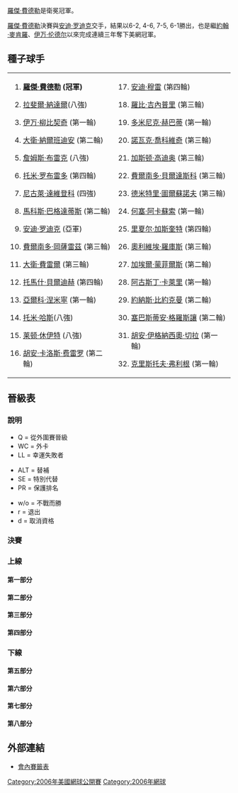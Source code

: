 {{noteTA|G1=tennis}}

{{main|2006年美國網球公開賽}}

[[羅傑·費德勒|羅傑·費德勒]]是衛冕冠軍。

[[羅傑·費德勒|羅傑·費德勒]]決賽與[[安迪·罗迪克|安迪·罗迪克]]交手，結果以6-2, 4-6, 7-5, 6-1勝出，也是繼[[約翰·麥肯羅|約翰·麥肯羅]]、[[伊万·伦德尔|伊万·伦德尔]]以來完成連續三年奪下美網冠軍。

==種子球手==
{|
|
#{{flagicon|SUI}} '''[[羅傑·費德勒|羅傑·費德勒]] (冠軍)'''
#{{flagicon|ESP}} [[拉斐爾·納達爾|拉斐爾·納達爾]](八強)
#{{flagicon|CRO}} [[伊万·柳比契奇|伊万·柳比契奇]] (第一輪)
#{{flagicon|ARG}} [[大衛·納爾班迪安|大衛·納爾班迪安]] (第二輪)
#{{flagicon|USA}} [[詹姆斯·布雷克|詹姆斯·布雷克]] (八強)
#{{flagicon|ESP}} [[托米·罗布雷多|托米·罗布雷多]] (第四輪)
#{{flagicon|RUS}} [[尼古萊·達維登科|尼古萊·達維登科]] (四強)
#{{flagicon|CYP}} [[馬科斯·巴格達蒂斯|馬科斯·巴格達蒂斯]] (第二輪)
#{{flagicon|USA}} [[安迪·罗迪克|安迪·罗迪克]] (亞軍)
#{{flagicon|CHI}} [[費爾南多·岡薩雷茲|費爾南多·岡薩雷茲]] (第三輪)
#{{flagicon|ESP}} [[大衛·費雷爾|大衛·費雷爾]] (第三輪)
#{{flagicon|CZE}} [[托馬什·貝爾迪赫|托馬什·貝爾迪赫]] (第四輪)
#{{flagicon|FIN}} [[亞爾科·涅米寧|亞爾科·涅米寧]] (第一輪)
#{{flagicon|GER}} [[托米·哈斯|托米·哈斯]](八強)
#{{flagicon|AUS}} [[莱顿·休伊特|莱顿·休伊特]] (八強)
#{{flagicon|ESP}} [[胡安·卡洛斯·费雷罗|胡安·卡洛斯·费雷罗]] (第二輪)
|
<ol start="17">
<li>{{flagicon|GBR}} [[安迪·穆雷|安迪·穆雷]] (第四輪)</li>
<li>{{flagicon|USA}} [[羅比·吉內普里|羅比·吉內普里]] (第三輪)</li>
<li>{{flagicon|SVK}} [[多米尼克·赫巴蒂|多米尼克·赫巴蒂]] (第一輪)</li>
<li>{{flagicon|SCG}} [[諾瓦克·喬科維奇|諾瓦克·喬科維奇]] (第三輪)</li>
<li>{{flagicon|ARG}} [[加斯顿·高迪奥|加斯顿·高迪奥]] (第三輪)</li>
<li>{{flagicon|ESP}} [[費爾南多·貝爾達斯科|費爾南多·貝爾達斯科]] (第三輪)</li>
<li>{{flagicon|RUS}} [[德米特里·圖爾蘇諾夫|德米特里·圖爾蘇諾夫]] (第三輪)</li>
<li>{{flagicon|ARG}} [[何塞·阿卡蘇索|何塞·阿卡蘇索]] (第一輪)</li>
<li>{{flagicon|FRA}} [[里夏尔·加斯奎特|里夏尔·加斯奎特]] (第四輪)</li>
<li>{{flagicon|BEL}} [[奧利維埃·羅庫斯|奧利維埃·羅庫斯]] (第三輪)</li>
<li>{{flagicon|FRA}} [[加埃爾·蒙菲爾斯|加埃爾·蒙菲爾斯]] (第二輪)</li>
<li>{{flagicon|ARG}} [[阿古斯丁·卡萊里|阿古斯丁·卡萊里]] (第一輪)</li>
<li>{{flagicon|SWE}} [[約納斯·比約克曼|約納斯·比約克曼]] (第二輪)</li>
<li>{{flagicon|FRA}} [[塞巴斯蒂安·格羅斯讓|塞巴斯蒂安·格羅斯讓]] (第二輪)</li>
<li>{{flagicon|ARG}} [[胡安·伊格納西奧·切拉|胡安·伊格納西奧·切拉]] (第一輪)</li>
<li>{{flagicon|BEL}} [[克里斯托夫·弗利根|克里斯托夫·弗利根]] (第一輪)</ol></li>
|}

== 晉級表 ==

=== 說明 ===
{{col-begin}}
{{col-3}}
* Q = 從外圍賽晉級
* WC = 外卡
* LL = 幸運失敗者
{{col-3}}
* ALT = 替補
* SE = 特別代替
* PR = 保護排名
{{col-3}}
* w/o = 不戰而勝
* r = 退出
* d = 取消資格
{{col-end}}

=== 決賽 ===
{{8TeamBracket-Tennis5
| RD1=八強
| RD2=四強
| RD3=決賽
| team-width=160

| RD1-seed1=1
| RD1-team1='''{{flagicon|SUI}} [[羅傑·費德勒|費德勒]]'''
| RD1-score1-1='''7<sup>9</sup>'''
| RD1-score1-2='''6'''
| RD1-score1-3=6<sup>9</sup>
| RD1-score1-4='''6'''
| RD1-score1-5=
| RD1-seed2=5
| RD1-team2={{flagicon|USA}} [[詹姆斯·布雷克|布雷克]]
| RD1-score2-1=6<sup>7</sup>
| RD1-score2-2=0
| RD1-score2-3='''7<sup>11</sup>'''
| RD1-score2-4=4
| RD1-score2-5=

| RD1-seed3=14
| RD1-team3={{flagicon|GER}} [[托米·哈斯|哈斯]]
| RD1-score3-1='''6'''
| RD1-score3-2='''7<sup>7</sup>'''
| RD1-score3-3=3
| RD1-score3-4=4
| RD1-score3-5=4
| RD1-seed4=7
| RD1-team4='''{{flagicon|RUS}} [[尼古莱·达维登科|达维登科]]'''
| RD1-score4-1=4
| RD1-score4-2=6<sup>3</sup>
| RD1-score4-3='''6'''
| RD1-score4-4='''6'''
| RD1-score4-5='''6'''

| RD1-seed5=9
| RD1-team5='''{{flagicon|USA}} [[安迪·罗迪克|罗迪克]]'''
| RD1-score5-1='''6'''
| RD1-score5-2='''7'''
| RD1-score5-3='''6'''
| RD1-score5-4=
| RD1-score5-5=
| RD1-seed6=15
| RD1-team6={{flagicon|AUS}} [[莱顿·休伊特|休伊特]]
| RD1-score6-1=3
| RD1-score6-2=5
| RD1-score6-3=4
| RD1-score6-4=
| RD1-score6-5=

| RD1-seed7= 
| RD1-team7='''{{flagicon|RUS}} [[米哈伊尔·尤日尼|尤日尼]]'''
| RD1-score7-1='''6'''
| RD1-score7-2=5
| RD1-score7-3='''7<sup>7</sup>'''
| RD1-score7-4='''6'''
| RD1-score7-5=
| RD1-seed8=2
| RD1-team8={{flagicon|ESP}} [[拉斐爾·納達爾|納達爾]]
| RD1-score8-1=3
| RD1-score8-2='''7'''
| RD1-score8-3=6<sup>5</sup>
| RD1-score8-4=1
| RD1-score8-5=

| RD2-seed1=1
| RD2-team1={{flagicon|SUI}} '''[[羅傑·費德勒|費德勒]]'''
| RD2-score1-1='''6'''
| RD2-score1-2='''7'''
| RD2-score1-3='''6'''
| RD2-score1-4=
| RD2-score1-5=
| RD2-seed2=7
| RD2-team2={{flagicon|RUS}} [[尼古莱·达维登科|达维登科]]
| RD2-score2-1=1
| RD2-score2-2=5
| RD2-score2-3=4
| RD2-score2-4=
| RD2-score2-5=

| RD2-seed3=9
| RD2-team3={{flagicon|USA}} '''[[安迪·罗迪克|罗迪克]]'''
| RD2-score3-1=6<sup>5</sup>
| RD2-score3-2='''6'''
| RD2-score3-3='''7<sup>7</sup>'''
| RD2-score3-4='''6'''
| RD2-score3-5=
| RD2-seed4= 
| RD2-team4={{flagicon|RUS}} [[米哈伊尔·尤日尼|尤日尼]]
| RD2-score4-1='''7<sup>7</sup>'''
| RD2-score4-2=0
| RD2-score4-3=6<sup>3</sup>
| RD2-score4-4=3
| RD2-score4-5=

| RD3-seed1=1
| RD3-team1={{flagicon|SUI}} '''[[羅傑·費德勒|費德勒]]'''
| RD3-score1-1='''6'''
| RD3-score1-2=4
| RD3-score1-3='''7'''
| RD3-score1-4='''6'''
| RD3-score1-5=
| RD3-seed2=9
| RD3-team2={{flagicon|USA}} [[安迪·罗迪克|罗迪克]]
| RD3-score2-1=2
| RD3-score2-2='''6'''
| RD3-score2-3=5
| RD3-score2-4=1
| RD3-score2-5=
}}

===上線===
====第一部分====
{{16TeamBracket-Compact-Tennis5
| RD1=第一輪
| RD2=第二輪
| RD3=第三輪
| RD4=第四輪
| RD1-team01='''{{flagicon|SUI}} [[羅傑·費德勒|費德勒]]'''
| RD1-seed01=1
| RD1-score01-1='''6'''
| RD1-score01-2='''6'''
| RD1-score01-3='''6'''
| RD1-score01-4=
| RD1-score01-5=
| RD1-team02={{flagicon|TPE}} [[王宇佐|王]]
| RD1-seed02=
| RD1-score02-1=4
| RD1-score02-2=1
| RD1-score02-3=0
| RD1-score02-4=
| RD1-score02-5=
| RD1-team03='''{{flagicon|GBR}} [[蒂姆·亨曼|亨曼]]'''
| RD1-seed03=
| RD1-score03-1='''7<sup>7</sup>'''
| RD1-score03-2='''6'''
| RD1-score03-3='''6'''
| RD1-score03-4=
| RD1-score03-5=
| RD1-team04={{flagicon|GBR}} [[格雷格·魯塞德斯基|魯塞德斯基]]
| RD1-seed04=
| RD1-score04-1=6<sup>4</sup>
| RD1-score04-2=2
| RD1-score04-3=3
| RD1-score04-4=
| RD1-score04-5=
| RD1-team05={{flagicon|LUX}} [[吉爾·穆勒|穆勒]]
| RD1-seed05=
| RD1-score05-1=2
| RD1-score05-2=4
| RD1-score05-3=3
| RD1-score05-4=
| RD1-score05-5=
| RD1-team06='''{{flagicon|USA}} [[文斯·斯佩迪亞|斯佩迪亞]]'''
| RD1-seed06=
| RD1-score06-1='''6'''
| RD1-score06-2='''6'''
| RD1-score06-3='''6'''
| RD1-score06-4=
| RD1-score06-5=
| RD1-team07={{flagicon|USA}} [[Scoville_Jenkins|Jenkins]]
| RD1-seed07=WC
| RD1-score07-1=5
| RD1-score07-2=4
| RD1-score07-3=4
| RD1-score07-4=
| RD1-score07-5=
| RD1-team08='''{{flagicon|SWE}} [[約納斯·比約克曼|比約克曼]]'''
| RD1-seed08=29
| RD1-score08-1='''7'''
| RD1-score08-2='''6'''
| RD1-score08-3='''6'''
| RD1-score08-4=
| RD1-score08-5=
| RD1-team09='''{{flagicon|ARG}} [[加斯顿·高迪奥|高迪奥]]'''
| RD1-seed09=21
| RD1-score09-1='''6'''
| RD1-score09-2='''6'''
| RD1-score09-3='''6'''
| RD1-score09-4=
| RD1-score09-5=
| RD1-team10={{flagicon|ITA}} [[安德烈亞斯·塞皮|塞皮]]
| RD1-seed10=
| RD1-score10-1=4
| RD1-score10-2=4
| RD1-score10-3=2
| RD1-score10-4=
| RD1-score10-5=
| RD1-team11='''{{flagicon|USA}} [[薩姆·奎里|奎里]]'''
| RD1-seed11=WC
| RD1-score11-1='''6'''
| RD1-score11-2='''6'''
| RD1-score11-3='''6'''
| RD1-score11-4=
| RD1-score11-5=
| RD1-team12={{flagicon|GER}} [[菲利普·科爾施賴伯|科爾施賴伯]]
| RD1-seed12=
| RD1-score12-1=3
| RD1-score12-2=4
| RD1-score12-3=4
| RD1-score12-4=
| RD1-score12-5=
| RD1-team13='''{{flagicon|FRA}} [[馬克·吉克爾|吉克爾]]'''
| RD1-seed13=
| RD1-score13-1='''6'''
| RD1-score13-2='''6'''
| RD1-score13-3='''6'''
| RD1-score13-4=
| RD1-score13-5=
| RD1-team14={{flagicon|BEL}} [[Christophe_Rochus|C. Rochus]]
| RD1-seed14=
| RD1-score14-1=3
| RD1-score14-2=3
| RD1-score14-3=4
| RD1-score14-4=
| RD1-score14-5=
| RD1-team15={{flagicon|SUI}} [[George_Bastl|Bastl]]
| RD1-seed15=Q
| RD1-score15-1=5
| RD1-score15-2=4
| RD1-score15-3='''6'''
| RD1-score15-4=3
| RD1-score15-5=
| RD1-team16='''{{flagicon|ESP}} [[胡安·卡洛斯·费雷罗|费雷罗]]'''
| RD1-seed16=16
| RD1-score16-1='''7'''
| RD1-score16-2='''6'''
| RD1-score16-3=3
| RD1-score16-4='''6'''
| RD1-score16-5=
| RD2-team01={{flagicon|SUI}} '''[[羅傑·費德勒|費德勒]]'''
| RD2-seed01=1
| RD2-score01-1='''6'''
| RD2-score01-2='''6'''
| RD2-score01-3='''7'''
| RD2-score01-4=
| RD2-score01-5=
| RD2-team02={{flagicon|GBR}} [[蒂姆·亨曼|亨曼]]
| RD2-seed02=
| RD2-score02-1=3
| RD2-score02-2=4
| RD2-score02-3=5
| RD2-score02-4=
| RD2-score02-5=
| RD2-team03={{flagicon|USA}} '''[[文斯·斯佩迪亞|斯佩迪亞]]'''
| RD2-seed03=
| RD2-score03-1='''6'''
| RD2-score03-2='''7<sup>7</sup>'''
| RD2-score03-3='''6'''
| RD2-score03-4=
| RD2-score03-5=
| RD2-team04={{flagicon|SWE}} [[約納斯·比約克曼|比約克曼]]
| RD2-seed04=29
| RD2-score04-1=4
| RD2-score04-2=6<sup>4</sup>
| RD2-score04-3=2
| RD2-score04-4=
| RD2-score04-5=
| RD2-team05={{flagicon|ARG}} '''[[加斯顿·高迪奥|高迪奥]]'''
| RD2-seed05=21
| RD2-score05-1=3
| RD2-score05-2='''6'''
| RD2-score05-3='''6'''
| RD2-score05-4='''6'''
| RD2-score05-5=
| RD2-team06={{flagicon|USA}} [[薩姆·奎里|奎里]]
| RD2-seed06=WC
| RD2-score06-1='''6'''
| RD2-score06-2=2
| RD2-score06-3=1
| RD2-score06-4=4
| RD2-score06-5=
| RD2-team07={{flagicon|FRA}} '''[[馬克·吉克爾|吉克爾]]'''
| RD2-seed07=
| RD2-score07-1='''7'''
| RD2-score07-2='''6'''
| RD2-score07-3='''6'''
| RD2-score07-4=
| RD2-score07-5=
| RD2-team08={{flagicon|ESP}} [[胡安·卡洛斯·费雷罗|费雷罗]]
| RD2-seed08=16
| RD2-score08-1=5
| RD2-score08-2=3
| RD2-score08-3=4
| RD2-score08-4=
| RD2-score08-5=
| RD3-team01='''{{flagicon|SUI}} [[羅傑·費德勒|費德勒]]'''
| RD3-seed01=1
| RD3-score01-1='''6'''
| RD3-score01-2='''6'''
| RD3-score01-3='''6'''
| RD3-score01-4=
| RD3-score01-5=
| RD3-team02={{flagicon|USA}} [[文斯·斯佩迪亞|斯佩迪亞]]
| RD3-seed02=
| RD3-score02-1=3
| RD3-score02-2=3
| RD3-score02-3=0
| RD3-score02-4=
| RD3-score02-5=
| RD3-team03={{flagicon|ARG}} [[加斯顿·高迪奥|高迪奥]]
| RD3-seed03=21
| RD3-score03-1=0
| RD3-score03-2='''6'''
| RD3-score03-3='''6'''
| RD3-score03-4=1
| RD3-score03-5=6<sup>3</sup>
| RD3-team04={{flagicon|FRA}} '''[[馬克·吉克爾|吉克爾]]'''
| RD3-seed04=
| RD3-score04-1='''6'''
| RD3-score04-2=4
| RD3-score04-3=4
| RD3-score04-4='''6'''
| RD3-score04-5='''7<sup>7</sup>'''
| RD4-team01='''{{flagicon|SUI}} [[羅傑·費德勒|費德勒]]'''
| RD4-seed01=1
| RD4-score01-1='''6'''
| RD4-score01-2='''7<sup>7</sup>'''
| RD4-score01-3='''6'''
| RD4-score01-4=
| RD4-score01-5=
| RD4-team02={{flagicon|FRA}} [[馬克·吉克爾|吉克爾]]
| RD4-seed02=
| RD4-score02-1=3
| RD4-score02-2=6<sup>2</sup>
| RD4-score02-3=3
| RD4-score02-4=
| RD4-score02-5=
}}

====第二部分====
{{16TeamBracket-Compact-Tennis5
| RD1=第一輪
| RD2=第二輪
| RD3=第三輪
| RD4=第四輪
| RD1-team01={{flagicon|Czech Republic}} '''[[托馬什·貝爾迪赫|貝爾迪赫]]'''
| RD1-seed01=12
| RD1-score01-1='''6'''
| RD1-score01-2='''6'''
| RD1-score01-3='''6'''
| RD1-score01-4=
| RD1-score01-5=
| RD1-team02={{flagicon|SCG}} [[Boris_Pašanski|Pašanski]]
| RD1-seed02=
| RD1-score02-1=4
| RD1-score02-2=2
| RD1-score02-3=1
| RD1-score02-4=
| RD1-score02-5=
| RD1-team03='''{{flagicon|GER}} [[Florian_Mayer|Mayer]]'''
| RD1-seed03=
| RD1-score03-1='''6'''
| RD1-score03-2='''6'''
| RD1-score03-3='''6'''
| RD1-score03-4=
| RD1-score03-5=
| RD1-team04={{flagicon|AUT}} [[Stefan_Koubek|Koubek]]
| RD1-seed04=Q
| RD1-score04-1=4
| RD1-score04-2=1
| RD1-score04-3=1
| RD1-score04-4=
| RD1-score04-5=
| RD1-team05={{flagicon|ARG}} [[胡安·馬丁·德爾波特羅|德爾波特羅]]
| RD1-seed05=Q
| RD1-score05-1=6<sup>3</sup>
| RD1-score05-2=2
| RD1-score05-3='''6'''
| RD1-score05-4=5
| RD1-score05-5=
| RD1-team06={{flagicon|COL}} '''[[Alejandro_Falla|Falla]]'''
| RD1-seed06=Q
| RD1-score06-1='''7<sup>7</sup>'''
| RD1-score06-2='''6'''
| RD1-score06-3=4
| RD1-score06-4='''7'''
| RD1-score06-5=
| RD1-team07={{flagicon|RUS}} [[伊戈爾·昆尼辛|昆尼辛]]
| RD1-seed07=
| RD1-score07-1=2
| RD1-score07-2=3
| RD1-score07-3=4
| RD1-score07-4=
| RD1-score07-5=
| RD1-team08='''{{flagicon|RUS}} [[德米特里·圖爾蘇諾夫|圖爾蘇諾夫]]'''
| RD1-seed08=23
| RD1-score08-1='''6'''
| RD1-score08-2='''6'''
| RD1-score08-3='''6'''
| RD1-score08-4=
| RD1-score08-5=
| RD1-team09={{flagicon|ARG}} [[阿古斯丁·卡萊里|卡萊里]]
| RD1-seed09=28
| RD1-score09-1=5
| RD1-score09-2=6<sup>5</sup>
| RD1-score09-3='''7<sup>7</sup>'''
| RD1-score09-4=3
| RD1-score09-5=
| RD1-team10='''{{flagicon|ESP}} [[卡洛斯·莫亞|莫亞]]'''
| RD1-seed10=
| RD1-score10-1='''7'''
| RD1-score10-2='''7<sup>7</sup>'''
| RD1-score10-3=6<sup>3</sup>
| RD1-score10-4='''6'''
| RD1-score10-5=
| RD1-team11='''{{flagicon|FRA}} [[保羅-亨利·馬蒂厄|馬蒂厄]]'''
| RD1-seed11=
| RD1-score11-1='''6'''
| RD1-score11-2='''6'''
| RD1-score11-3=3
| RD1-score11-4='''6'''
| RD1-score11-5=
| RD1-team12={{flagicon|GBR}} [[Joshua_Goodall|Goodall]]
| RD1-seed12=Q
| RD1-score12-1=3
| RD1-score12-2=2
| RD1-score12-3='''6'''
| RD1-score12-4=3
| RD1-score12-5=
| RD1-team13='''{{flagicon|RUS}} [[Teimuraz_Gabashvili|Gabashvili]]'''
| RD1-seed13=
| RD1-score13-1='''6'''
| RD1-score13-2='''6'''
| RD1-score13-3=3
| RD1-score13-4=3
| RD1-score13-5='''6'''
| RD1-team14={{flagicon|BRA}} [[Marcos_Daniel|Daniel]]
| RD1-seed14=
| RD1-score14-1=3
| RD1-score14-2=2
| RD1-score14-3='''6'''
| RD1-score14-4='''6'''
| RD1-score14-5=3
| RD1-team15={{flagicon|ARG}} [[胡安·摩納哥|摩納哥]]
| RD1-seed15=
| RD1-score15-1=3
| RD1-score15-2=5
| RD1-score15-3=6<sup>7</sup>
| RD1-score15-4=
| RD1-score15-5=
| RD1-team16='''{{flagicon|USA}} [[詹姆斯·布雷克|布雷克]]'''
| RD1-seed16=5
| RD1-score16-1='''6'''
| RD1-score16-2='''7'''
| RD1-score16-3='''7<sup>9</sup>'''
| RD1-score16-4=
| RD1-score16-5=
| RD2-team01={{flagicon|Czech Republic}} '''[[托馬什·貝爾迪赫|貝爾迪赫]]'''
| RD2-seed01=12
| RD2-score01-1='''6'''
| RD2-score01-2=3
| RD2-score01-3='''6'''
| RD2-score01-4='''6'''
| RD2-score01-5=
| RD2-team02={{flagicon|GER}} [[Florian_Mayer|Mayer]]
| RD2-seed02=
| RD2-score02-1=1
| RD2-score02-2='''6'''
| RD2-score02-3=3
| RD2-score02-4=3
| RD2-score02-5=
| RD2-team03={{flagicon|COL}} [[Alejandro_Falla|Falla]]
| RD2-seed03=Q
| RD2-score03-1=3
| RD2-score03-2=6<sup>4</sup>
| RD2-score03-3=5
| RD2-score03-4=
| RD2-score03-5=
| RD2-team04={{flagicon|RUS}} '''[[德米特里·圖爾蘇諾夫|圖爾蘇諾夫]]'''
| RD2-seed04=23
| RD2-score04-1='''6'''
| RD2-score04-2='''7<sup>7</sup>'''
| RD2-score04-3='''7'''
| RD2-score04-4=
| RD2-score04-5=
| RD2-team05={{flagicon|ESP}} '''[[卡洛斯·莫亞|莫亞]]'''
| RD2-seed05=
| RD2-score05-1='''7<sup>7</sup>'''
| RD2-score05-2='''7<sup>9</sup>'''
| RD2-score05-3='''6'''
| RD2-score05-4=
| RD2-score05-5=
| RD2-team06={{flagicon|FRA}} [[保羅-亨利·馬蒂厄|馬蒂厄]]
| RD2-seed06=
| RD2-score06-1=6<sup>5</sup>
| RD2-score06-2=6<sup>7</sup>
| RD2-score06-3=4
| RD2-score06-4=
| RD2-score06-5=
| RD2-team07={{flagicon|RUS}} [[Teimuraz_Gabashvili|Gabashvili]]
| RD2-seed07=
| RD2-score07-1=3
| RD2-score07-2=4
| RD2-score07-3=6<sup>5</sup>
| RD2-score07-4=
| RD2-score07-5=
| RD2-team08='''{{flagicon|USA}} [[詹姆斯·布雷克|布雷克]]'''
| RD2-seed08=5
| RD2-score08-1='''6'''
| RD2-score08-2='''6'''
| RD2-score08-3='''7<sup>7</sup>'''
| RD2-score08-4=
| RD2-score08-5=
| RD3-team01={{flagicon|Czech Republic}} '''[[托馬什·貝爾迪赫|貝爾迪赫]]'''
| RD3-seed01=12
| RD3-score01-1=6<sup>2</sup>
| RD3-score01-2='''6'''
| RD3-score01-3=3
| RD3-score01-4='''6'''
| RD3-score01-5='''6'''
| RD3-team02={{flagicon|RUS}} [[德米特里·圖爾蘇諾夫|圖爾蘇諾夫]]
| RD3-seed02=23
| RD3-score02-1='''7'''<sup>7</sup>
| RD3-score02-2=3
| RD3-score02-3='''6'''
| RD3-score02-4=3
| RD3-score02-5=4
| RD3-team03={{flagicon|ESP}} [[卡洛斯·莫亞|莫亞]]
| RD3-seed03=
| RD3-score03-1=4
| RD3-score03-2=6<sup>6</sup>
| RD3-score03-3='''6'''
| RD3-score03-4=3
| RD3-score03-5=
| RD3-team04='''{{flagicon|USA}} [[詹姆斯·布雷克|布雷克]]'''
| RD3-seed04=5
| RD3-score04-1='''6'''
| RD3-score04-2='''7<sup>8</sup>'''
| RD3-score04-3=2
| RD3-score04-4='''6'''
| RD3-score04-5=
| RD4-team01={{flagicon|Czech Republic}} [[托馬什·貝爾迪赫|貝爾迪赫]]
| RD4-seed01=12
| RD4-score01-1=4
| RD4-score01-2=3
| RD4-score01-3=1
| RD4-score01-4=
| RD4-score01-5=
| RD4-team02={{flagicon|USA}} '''[[詹姆斯·布雷克|布雷克]]'''
| RD4-seed02=5
| RD4-score02-1='''6'''
| RD4-score02-2='''6'''
| RD4-score02-3='''6'''
| RD4-score02-4=
| RD4-score02-5=
}}

====第三部分====
{{16TeamBracket-Compact-Tennis5
| RD1=第一輪
| RD2=第二輪
| RD3=第三輪
| RD4=第四輪
| RD1-team01='''{{flagicon|ARG}} [[大衛·納爾班迪安|納爾班迪安]]'''
| RD1-seed01=4
| RD1-score01-1=4
| RD1-score01-2=6<sup>2</sup>
| RD1-score01-3='''6'''
| RD1-score01-4='''7'''
| RD1-score01-5='''6'''
| RD1-team02={{flagicon|GER}} [[Michael_Berrer|Berrer]]
| RD1-seed02=
| RD1-score02-1='''6'''
| RD1-score02-2='''7<sup>7</sup>'''
| RD1-score02-3=3
| RD1-score02-4=5
| RD1-score02-5=2
| RD1-team03={{flagicon|CZE}} [[Robin_Vik|Vik]]
| RD1-seed03=
| RD1-score03-1=1
| RD1-score03-2=1
| RD1-score03-3='''6'''
| RD1-score03-4=3
| RD1-score03-5=
| RD1-team04='''{{flagicon|RUS}} [[馬拉特·薩芬|薩芬]]'''
| RD1-seed04=
| RD1-score04-1='''6'''
| RD1-score04-2='''6'''
| RD1-score04-3=3
| RD1-score04-4='''6'''
| RD1-score04-5=
| RD1-team05={{flagicon|ARG}} [[吉列尔莫·科里亚|科里亚]]
| RD1-seed05=
| RD1-score05-1=2
| RD1-score05-2=r.
| RD1-score05-3=
| RD1-score05-4=
| RD1-score05-5=
| RD1-team06={{flagicon|USA}} '''[[Ryan_Sweeting|Sweeting]]'''
| RD1-seed06=WC
| RD1-score06-1='''3'''
| RD1-score06-2=
| RD1-score06-3=
| RD1-score06-4=
| RD1-score06-5=
| RD1-team07={{flagicon|FRA}} [[Olivier_Patience|Patience]]
| RD1-seed07=
| RD1-score07-1=0
| RD1-score07-2=2
| RD1-score07-3=2
| RD1-score07-4=
| RD1-score07-5=
| RD1-team08={{flagicon|BEL}} '''[[奧利維埃·羅庫斯|O 羅庫斯]]'''
| RD1-seed08=26
| RD1-score08-1='''6'''
| RD1-score08-2='''6'''
| RD1-score08-3='''6'''
| RD1-score08-4=
| RD1-score08-5=
| RD1-team09='''{{flagicon|USA}} [[羅比·吉內普里|吉內普里]]'''
| RD1-seed09=18
| RD1-score09-1=3
| RD1-score09-2='''6'''
| RD1-score09-3='''6'''
| RD1-score09-4='''6'''
| RD1-score09-5=
| RD1-team10={{flagicon|FRA}} [[儒利安·貝內托|貝內托]]
| RD1-seed10=
| RD1-score10-1='''6'''
| RD1-score10-2=4
| RD1-score10-3=4
| RD1-score10-4=4
| RD1-score10-5=
| RD1-team11='''{{flagicon|USA}} [[Paul_Goldstein|Goldstein]]'''
| RD1-seed11=
| RD1-score11-1='''6'''
| RD1-score11-2='''6'''
| RD1-score11-3=2
| RD1-score11-4=3
| RD1-score11-5='''6'''
| RD1-team12={{flagicon|USA}} [[Jesse_Witten|Witten]]
| RD1-seed12=Q
| RD1-score12-1=3
| RD1-score12-2=4
| RD1-score12-3='''6'''
| RD1-score12-4='''6'''
| RD1-score12-5=1
| RD1-team13={{flagicon|USA}} [[Wayne_Odesnik|Odesnik]]
| RD1-seed13=WC
| RD1-score13-1=4
| RD1-score13-2=4
| RD1-score13-3=5
| RD1-score13-4=
| RD1-score13-5=
| RD1-team14='''{{flagicon|NED}} [[Raemon_Sluiter|Sluiter]]'''
| RD1-seed14=
| RD1-score14-1='''6'''
| RD1-score14-2='''6'''
| RD1-score14-3='''7'''
| RD1-score14-4=
| RD1-score14-5=
| RD1-team15={{flagicon|USA}} [[亞歷斯·古斯尼蘇夫|庫茲涅佐夫]]
| RD1-seed15=WC
| RD1-score15-1=2
| RD1-score15-2=4
| RD1-score15-3=0
| RD1-score15-4=
| RD1-score15-5=
| RD1-team16='''{{flagicon|GER}} [[托米·哈斯|哈斯]]'''
| RD1-seed16=14
| RD1-score16-1='''6'''
| RD1-score16-2='''6'''
| RD1-score16-3='''6'''
| RD1-score16-4=
| RD1-score16-5=
| RD2-team01={{flagicon|ARG}} [[大衛·納爾班迪安|納爾班迪安]]
| RD2-seed01=4
| RD2-score01-1=3
| RD2-score01-2=5
| RD2-score01-3='''6'''
| RD2-score01-4='''6'''
| RD2-score01-5=6<sup>6</sup>
| RD2-team02='''{{flagicon|RUS}} [[馬拉特·薩芬|薩芬]]'''
| RD2-seed02=
| RD2-score02-1='''6'''
| RD2-score02-2='''7'''
| RD2-score02-3=2
| RD2-score02-4=3
| RD2-score02-5='''7<sup>8</sup>'''
| RD2-team03={{flagicon|USA}} [[Ryan_Sweeting|Sweeting]]
| RD2-seed03=WC
| RD2-score03-1=2
| RD2-score03-2='''6'''
| RD2-score03-3='''6'''
| RD2-score03-4=4
| RD2-score03-5=0
| RD2-team04={{flagicon|BEL}} '''[[奧利維埃·羅庫斯|O 羅庫斯]]'''
| RD2-seed04=26
| RD2-score04-1='''6'''
| RD2-score04-2=3
| RD2-score04-3=4
| RD2-score04-4='''6'''
| RD2-score04-5='''6'''
| RD2-team05={{flagicon|USA}} '''[[羅比·吉內普里|吉內普里]]'''
| RD2-seed05=18
| RD2-score05-1='''6'''
| RD2-score05-2='''6'''
| RD2-score05-3='''6'''
| RD2-score05-4=
| RD2-score05-5=
| RD2-team06={{flagicon|USA}} [[Paul_Goldstein|Goldstein]]
| RD2-seed06=
| RD2-score06-1=2
| RD2-score06-2=2
| RD2-score06-3=4
| RD2-score06-4=
| RD2-score06-5=
| RD2-team07={{flagicon|NED}} [[Raemon_Sluiter|Sluiter]]
| RD2-seed07=
| RD2-score07-1=4
| RD2-score07-2=2
| RD2-score07-3=3
| RD2-score07-4=
| RD2-score07-5=
| RD2-team08={{flagicon|GER}} '''[[托米·哈斯|哈斯]]'''
| RD2-seed08=14
| RD2-score08-1='''6'''
| RD2-score08-2='''6'''
| RD2-score08-3='''6'''
| RD2-score08-4=
| RD2-score08-5=
| RD3-team01={{flagicon|RUS}} '''[[馬拉特·薩芬|薩芬]]'''
| RD3-seed01=
| RD3-score01-1='''6'''
| RD3-score01-2='''6'''
| RD3-score01-3='''6'''
| RD3-score01-4=
| RD3-score01-5=
| RD3-team02={{flagicon|BEL}} [[奧利維埃·羅庫斯|O 羅庫斯]]
| RD3-seed02=26
| RD3-score02-1=3
| RD3-score02-2=2
| RD3-score02-3=3
| RD3-score02-4=
| RD3-score02-5=
| RD3-team03={{flagicon|USA}} [[羅比·吉內普里|吉內普里]]
| RD3-seed03=18
| RD3-score03-1=6<sup>1</sup>
| RD3-score03-2=4
| RD3-score03-3='''6'''
| RD3-score03-4='''6'''
| RD3-score03-5=6<sup>1</sup>
| RD3-team04='''{{flagicon|GER}} [[托米·哈斯|哈斯]]'''
| RD3-seed04=14
| RD3-score04-1='''7<sup>7</sup>'''
| RD3-score04-2='''6'''
| RD3-score04-3=3
| RD3-score04-4=3
| RD3-score04-5='''7<sup>7</sup>'''
| RD4-team01={{flagicon|RUS}} [[馬拉特·薩芬|薩芬]]
| RD4-seed01=
| RD4-score01-1='''6'''
| RD4-score01-2=3
| RD4-score01-3='''6'''
| RD4-score01-4=2
| RD4-score01-5=6<sup>5</sup>
| RD4-team02= '''{{flagicon|GER}} [[托米·哈斯|哈斯]]'''
| RD4-seed02=14
| RD4-score02-1=4
| RD4-score02-2='''6'''
| RD4-score02-3=2
| RD4-score02-4='''6'''
| RD4-score02-5='''7<sup>7</sup>'''
}}

====第四部分====
{{16TeamBracket-Compact-Tennis5
| RD1=第一輪
| RD2=第二輪
| RD3=第三輪
| RD4=第四輪
| RD1-team01='''{{flagicon|CHI}} [[費爾南多·岡薩雷茲|岡薩雷茲]]'''
| RD1-seed01=10
| RD1-score01-1='''6'''
| RD1-score01-2='''6'''
| RD1-score01-3='''6'''
| RD1-score01-4=
| RD1-score01-5=
| RD1-team02={{flagicon|Czech Republic}} [[Jiří_Vánek_(tennis)|Vánek]]
| RD1-seed02=Q
| RD1-score02-1=2
| RD1-score02-2=3
| RD1-score02-3=2
| RD1-score02-4=
| RD1-score02-5=
| RD1-team03='''{{flagicon|Czech Republic}} [[Jan_Hajek_(tennis_player)|Hajek]]'''
| RD1-seed03=
| RD1-score03-1='''6'''
| RD1-score03-2='''6'''
| RD1-score03-3='''6'''
| RD1-score03-4=
| RD1-score03-5=
| RD1-team04={{flagicon|Czech Republic}} [[Lukáš_Dlouhý|Dlouhý]]
| RD1-seed04=
| RD1-score04-1=3
| RD1-score04-2=4
| RD1-score04-3=4
| RD1-score04-4=
| RD1-score04-5=
| RD1-team05='''{{flagicon|ITA}} [[Alessio_Di_Mauro|Di Mauro]]'''
| RD1-seed05=
| RD1-score05-1=5
| RD1-score05-2='''6'''
| RD1-score05-3='''7'''
| RD1-score05-4='''7'''
| RD1-score05-5=
| RD1-team06={{flagicon|AUT}} [[于爾根·梅爾策|梅爾策]]
| RD1-seed06=
| RD1-score06-1='''7'''
| RD1-score06-2=1
| RD1-score06-3=5
| RD1-score06-4=5
| RD1-score06-5=
| RD1-team07={{flagicon|USA}} [[Robert_Kendrick|Kendrick]]
| RD1-seed07=Q
| RD1-score07-1=2
| RD1-score07-2='''6'''
| RD1-score07-3=3
| RD1-score07-4=3
| RD1-score07-5=
| RD1-team08='''{{flagicon|GBR}} [[安迪·穆雷|穆雷]]'''
| RD1-seed08=17
| RD1-score08-1='''6'''
| RD1-score08-2=1
| RD1-score08-3='''6'''
| RD1-score08-4='''6'''
| RD1-score08-5=
| RD1-team09={{flagicon|BEL}} [[克里斯托夫·弗利根|弗利根]]
| RD1-seed09=32
| RD1-score09-1='''6'''
| RD1-score09-2=1
| RD1-score09-3=4
| RD1-score09-4='''6'''
| RD1-score09-5=3
| RD1-team10='''{{flagicon|POL}} [[盧卡斯·古博特|古博特]]'''
| RD1-seed10=Q
| RD1-score10-1=2
| RD1-score10-2='''6'''
| RD1-score10-3='''6'''
| RD1-score10-4=1
| RD1-score10-5='''6'''
| RD1-team11={{flagicon|ITA}} [[波蒂托·斯塔拉切|斯塔拉切]]
| RD1-seed11=
| RD1-score11-1=2
| RD1-score11-2=0
| RD1-score11-3='''6'''
| RD1-score11-4=2
| RD1-score11-5=
| RD1-team12='''{{flagicon|ISR}} [[Noam_Okun|Okun]]'''
| RD1-seed12=Q
| RD1-score12-1='''6'''
| RD1-score12-2='''6'''
| RD1-score12-3=4
| RD1-score12-4='''6'''
| RD1-score12-5=
| RD1-team13='''{{flagicon|FRA}} [[尼古拉·馬俞|馬俞]]'''
| RD1-seed13=
| RD1-score13-1='''6'''
| RD1-score13-2=6<sup>5</sup>
| RD1-score13-3='''6'''
| RD1-score13-4='''6'''
| RD1-score13-5=
| RD1-team14={{flagicon|GER}} [[萊納·舒特勒|舒特勒]]
| RD1-seed14=
| RD1-score14-1=4
| RD1-score14-2='''7<sup>7</sup>'''
| RD1-score14-3=3
| RD1-score14-4=3
| RD1-score14-5=
| RD1-team15={{flagicon|PAR}} [[Ramon_Delgado|Delgado]]
| RD1-seed15=
| RD1-score15-1='''6'''
| RD1-score15-2=4
| RD1-score15-3=5
| RD1-score15-4=0
| RD1-score15-5=
| RD1-team16='''{{flagicon|RUS}} [[尼古莱·达维登科|达维登科]]'''
| RD1-seed16=7
| RD1-score16-1=4
| RD1-score16-2='''6'''
| RD1-score16-3='''7'''
| RD1-score16-4='''6'''
| RD1-score16-5=
| RD2-team01={{flagicon|CHI}} '''[[費爾南多·岡薩雷茲|岡薩雷茲]]'''
| RD2-seed01=10
| RD2-score01-1='''6'''
| RD2-score01-2='''6'''
| RD2-score01-3='''6'''
| RD2-score01-4=
| RD2-score01-5=
| RD2-team02={{flagicon|Czech Republic}} [[Jan_Hajek_(tennis_player)|Hajek]]
| RD2-seed02=
| RD2-score02-1=4
| RD2-score02-2=4
| RD2-score02-3=2
| RD2-score02-4=
| RD2-score02-5=
| RD2-team03={{flagicon|ITA}} [[Alessio_Di_Mauro|Di Mauro]]
| RD2-seed03=
| RD2-score03-1=0
| RD2-score03-2=1
| RD2-score03-3=1
| RD2-score03-4=
| RD2-score03-5=
| RD2-team04={{flagicon|GBR}} '''[[安迪·穆雷|穆雷]]'''
| RD2-seed04=17
| RD2-score04-1='''6'''
| RD2-score04-2='''6'''
| RD2-score04-3='''6'''
| RD2-score04-4=
| RD2-score04-5=
| RD2-team05={{flagicon|POL}} '''[[盧卡斯·古博特|古博特]]'''
| RD2-seed05=Q
| RD2-score05-1='''7<sup>9</sup>'''
| RD2-score05-2='''6'''
| RD2-score05-3=2
| RD2-score05-4=2
| RD2-score05-5='''6'''
| RD2-team06={{flagicon|ISR}} [[Noam_Okun|Okun]]
| RD2-seed06=Q
| RD2-score06-1=6<sup>7</sup>
| RD2-score06-2=4
| RD2-score06-3='''6'''
| RD2-score06-4='''6'''
| RD2-score06-5=4
| RD2-team07={{flagicon|FRA}} [[尼古拉·馬俞|馬俞]]
| RD2-seed07=
| RD2-score07-1=0
| RD2-score07-2=r.
| RD2-score07-3=
| RD2-score07-4=
| RD2-score07-5=
| RD2-team08={{flagicon|RUS}} '''[[尼古莱·达维登科|达维登科]]'''
| RD2-seed08=7
| RD2-score08-1='''6'''
| RD2-score08-2=
| RD2-score08-3=
| RD2-score08-4=
| RD2-score08-5=
| RD3-team01={{flagicon|CHI}} [[費爾南多·岡薩雷茲|岡薩雷茲]]
| RD3-seed01=10
| RD3-score01-1=3
| RD3-score01-2='''6'''
| RD3-score01-3='''6'''
| RD3-score01-4=3
| RD3-score01-5=2
| RD3-team02={{flagicon|GBR}} '''[[安迪·穆雷|穆雷]]'''
| RD3-seed02=17
| RD3-score02-1='''6'''
| RD3-score02-2=3
| RD3-score02-3=2
| RD3-score02-4='''6'''
| RD3-score02-5='''6'''
| RD3-team03={{flagicon|POL}} [[盧卡斯·古博特|古博特]]
| RD3-seed03=Q
| RD3-score03-1=4
| RD3-score03-2=1
| RD3-score03-3=1
| RD3-score03-4=
| RD3-score03-5=
| RD3-team04={{flagicon|RUS}} '''[[尼古莱·达维登科|达维登科]]'''
| RD3-seed04=7
| RD3-score04-1='''6'''
| RD3-score04-2='''6'''
| RD3-score04-3='''6'''
| RD3-score04-4=
| RD3-score04-5=
| RD4-team01={{flagicon|GBR}} [[安迪·穆雷|穆雷]]
| RD4-seed01=17
| RD4-score01-1=1
| RD4-score01-2='''7'''
| RD4-score01-3=3
| RD4-score01-4=0
| RD4-score01-5=
| RD4-team02={{flagicon|RUS}} '''[[尼古莱·达维登科|达维登科]]'''
| RD4-seed02=7
| RD4-score02-1='''6'''
| RD4-score02-2=5
| RD4-score02-3='''6'''
| RD4-score02-4='''6'''
| RD4-score02-5=
}}

===下線===
====第五部分====
{{16TeamBracket-Compact-Tennis5
| RD1=第一輪
| RD2=第二輪
| RD3=第三輪
| RD4=第四輪
| RD1-team01={{flagicon|Cyprus}} '''[[馬科斯·巴格達蒂斯|巴格達蒂斯]]'''
| RD1-seed01=8
| RD1-score01-1='''7<sup>7</sup>'''
| RD1-score01-2='''7<sup>9</sup>'''
| RD1-score01-3='''6'''
| RD1-score01-4=
| RD1-score01-5=
| RD1-team02={{flagicon|GER}} [[Alexander_Waske|Waske]]
| RD1-seed02=
| RD1-score02-1=6<sup>1</sup>
| RD1-score02-2=6<sup>7</sup>
| RD1-score02-3=3
| RD1-score02-4=
| RD1-score02-5=
| RD1-team03={{flagicon|ROM}} [[Andrei_Pavel|Pavel]]
| RD1-seed03=
| RD1-score03-1='''7<sup>7</sup>'''
| RD1-score03-2=6<sup>8</sup>
| RD1-score03-3=6<sup>6</sup>
| RD1-score03-4=2
| RD1-score03-5=
| RD1-team04={{flagicon|USA}} '''[[安德烈·阿加西|阿加西]]'''
| RD1-seed04=
| RD1-score04-1=6<sup>4</sup>
| RD1-score04-2='''7<sup>10</sup>'''
| RD1-score04-3='''7<sup>8</sup>'''
| RD1-score04-4='''6'''
| RD1-score04-5=
| RD1-team05={{flagicon|GER}} '''[[班傑明·貝克爾|-{zh-hans:贝克尔;zh-hk:碧加;zh-tw:貝克;}-]]'''
| RD1-seed05=Q
| RD1-score05-1=4
| RD1-score05-2='''7<sup>7</sup>'''
| RD1-score05-3='''6'''
| RD1-score05-4='''7<sup>7</sup>'''
| RD1-score05-5=
| RD1-team06={{flagicon|ITA}} [[菲利波·沃蘭德里|沃蘭德里]]
| RD1-seed06=
| RD1-score06-1='''6'''
| RD1-score06-2=6<sup>3</sup>
| RD1-score06-3=4
| RD1-score06-4=6<sup>3</sup>
| RD1-score06-5=
| RD1-team07={{flagicon|SWE}} [[托馬斯·約翰松|約翰松]]
| RD1-seed07=
| RD1-score07-1=3
| RD1-score07-2=4
| RD1-score07-3='''7'''
| RD1-score07-4='''7<sup>7</sup>'''
| RD1-score07-5=2
| RD1-team08='''{{flagicon|FRA}} [[塞巴斯蒂安·格羅斯讓|格羅斯讓]]'''
| RD1-seed08=30
| RD1-score08-1='''6'''
| RD1-score08-2='''6'''
| RD1-score08-3=5
| RD1-score08-4=6<sup>1</sup>
| RD1-score08-5='''6'''
| RD1-team09='''{{flagicon|ESP}} [[費爾南多·貝爾達斯科|貝爾達斯科]]'''
| RD1-seed09=22
| RD1-score09-1='''6'''
| RD1-score09-2='''6'''
| RD1-score09-3=3
| RD1-score09-4='''6'''
| RD1-score09-5=
| RD1-team10={{flagicon|FRA}} [[法布里斯·桑托羅|桑托羅]]
| RD1-seed10=
| RD1-score10-1=4
| RD1-score10-2=1
| RD1-score10-3='''6'''
| RD1-score10-4=1
| RD1-score10-5=
| RD1-team11={{flagicon|ARG}} [[Mariano_Zabaleta|Zabaleta]]
| RD1-seed11=
| RD1-score11-1=2
| RD1-score11-2=5
| RD1-score11-3='''7<sup>7</sup>'''
| RD1-score11-4=3
| RD1-score11-5=
| RD1-team12={{flagicon|BRA}} '''[[Thiago_Alves_(tennis)|Alves]]'''
| RD1-seed12=Q
| RD1-score12-1='''6'''
| RD1-score12-2='''7'''
| RD1-score12-3=6<sup>5</sup>
| RD1-score12-4='''6'''
| RD1-score12-5=
| RD1-team13={{flagicon|DEN}} '''[[基斯迪安·比斯|比斯]]'''
| RD1-seed13=Q
| RD1-score13-1=3
| RD1-score13-2=3
| RD1-score13-3='''7<sup>7</sup>'''
| RD1-score13-4='''6'''
| RD1-score13-5='''6'''
| RD1-team14={{flagicon|ESP}} [[Alberto_Martin|Martin]]
| RD1-seed14=
| RD1-score14-1='''6'''
| RD1-score14-2='''6'''
| RD1-score14-3=6<sup>5</sup>
| RD1-score14-4=1
| RD1-score14-5=2
| RD1-team15={{flagicon|FRA}} [[弗洛朗·塞拉|塞拉]]
| RD1-seed15=
| RD1-score15-1=2
| RD1-score15-2=1
| RD1-score15-3=3
| RD1-score15-4=
| RD1-score15-5=
| RD1-team16={{flagicon|USA}} '''[[安迪·罗迪克|罗迪克]]'''
| RD1-seed16=9
| RD1-score16-1='''6'''
| RD1-score16-2='''6'''
| RD1-score16-3='''6'''
| RD1-score16-4=
| RD1-score16-5=
| RD2-team01={{flagicon|Cyprus}} [[馬科斯·巴格達蒂斯|巴格達蒂斯]]
| RD2-seed01=8
| RD2-score01-1=4
| RD2-score01-2=4
| RD2-score01-3='''6'''
| RD2-score01-4='''7'''
| RD2-score01-5=5
| RD2-team02={{flagicon|USA}} '''[[安德烈·阿加西|阿加西]]'''
| RD2-seed02=
| RD2-score02-1='''6'''
| RD2-score02-2='''6'''
| RD2-score02-3=3
| RD2-score02-4=5
| RD2-score02-5='''7'''
| RD2-team03={{flagicon|GER}} '''[[班傑明·貝克爾|-{zh-hans:贝克尔;zh-hk:碧加;zh-tw:貝克;}-]]'''
| RD2-seed03=Q
| RD2-score03-1='''7<sup>7</sup>'''
| RD2-score03-2='''6'''
| RD2-score03-3='''6'''
| RD2-score03-4=
| RD2-score03-5=
| RD2-team04={{flagicon|FRA}} [[塞巴斯蒂安·格羅斯讓|格羅斯讓]]
| RD2-seed04=30
| RD2-score04-1=6<sup>3</sup>
| RD2-score04-2=1
| RD2-score04-3=2
| RD2-score04-4=
| RD2-score04-5=
| RD2-team05={{flagicon|ESP}} '''[[費爾南多·貝爾達斯科|貝爾達斯科]]'''
| RD2-seed05=22
| RD2-score05-1='''7<sup>7</sup>'''
| RD2-score05-2='''6'''
| RD2-score05-3='''6'''
| RD2-score05-4=
| RD2-score05-5=
| RD2-team06={{flagicon|BRA}} [[Thiago_Alves_(tennis)|Alves]]
| RD2-seed06=Q
| RD2-score06-1=6<sup>3</sup>
| RD2-score06-2=4
| RD2-score06-3=1
| RD2-score06-4=
| RD2-score06-5=
| RD2-team07={{flagicon|DEN}} [[基斯迪安·比斯|比斯]]
| RD2-seed07=Q
| RD2-score07-1=3
| RD2-score07-2=6<sup>3</sup>
| RD2-score07-3=3
| RD2-score07-4=
| RD2-score07-5=
| RD2-team08='''{{flagicon|USA}} [[安迪·罗迪克|罗迪克]]'''
| RD2-seed08=9
| RD2-score08-1='''6'''
| RD2-score08-2='''7<sup>7</sup>'''
| RD2-score08-3='''6'''
| RD2-score08-4=
| RD2-score08-5=
| RD3-team01={{flagicon|USA}} [[安德烈·阿加西|阿加西]]
| RD3-seed01=
| RD3-score01-1=5
| RD3-score01-2='''7<sup>7</sup>'''
| RD3-score01-3=4
| RD3-score01-4=5
| RD3-score01-5=
| RD3-team02={{flagicon|GER}} '''[[班傑明·貝克爾|-{zh-hans:贝克尔;zh-hk:碧加;zh-tw:貝克;}-]]'''
| RD3-seed02=Q
| RD3-score02-1='''7'''
| RD3-score02-2=6<sup>4</sup>
| RD3-score02-3='''6'''
| RD3-score02-4='''7'''
| RD3-score02-5=
| RD3-team03={{flagicon|ESP}} [[費爾南多·貝爾達斯科|貝爾達斯科]]
| RD3-seed03=22
| RD3-score03-1='''7'''<sup>7</sup>
| RD3-score03-2=3
| RD3-score03-3=4
| RD3-score03-4='''7'''<sup>7</sup>
| RD3-score03-5=2
| RD3-team04='''{{flagicon|USA}} [[安迪·罗迪克|罗迪克]]'''
| RD3-seed04=9
| RD3-score04-1=6<sup>5</sup>
| RD3-score04-2='''6'''
| RD3-score04-3='''6'''
| RD3-score04-4=6<sup>4</sup>
| RD3-score04-5='''6'''
| RD4-team01={{flagicon|GER}} [[班傑明·貝克爾|-{zh-hans:贝克尔;zh-hk:碧加;zh-tw:貝克;}-]]
| RD4-seed01=Q
| RD4-score01-1=3
| RD4-score01-2=4
| RD4-score01-3=3
| RD4-score01-4=
| RD4-score01-5=
| RD4-team02='''{{flagicon|USA}} [[安迪·罗迪克|罗迪克]]'''
| RD4-seed02=9
| RD4-score02-1='''6'''
| RD4-score02-2='''6'''
| RD4-score02-3='''6'''
| RD4-score02-4=
| RD4-score02-5=
}}

====第六部分====
{{16TeamBracket-Compact-Tennis5
| RD1=第一輪
| RD2=第二輪
| RD3=第三輪
| RD4=第四輪
| RD1-team01='''{{flagicon|AUS}} [[莱顿·休伊特|休伊特]]'''
| RD1-seed01=15
| RD1-score01-1='''7'''
| RD1-score01-2='''6'''
| RD1-score01-3='''6'''
| RD1-score01-4=
| RD1-score01-5=
| RD1-team02={{flagicon|ESP}} [[阿爾伯特·蒙塔涅斯|蒙塔涅斯]]
| RD1-seed02=
| RD1-score02-1=5
| RD1-score02-2=4
| RD1-score02-3=3
| RD1-score02-4=
| RD1-score02-5=
| RD1-team03={{flagicon|USA}} [[Kevin_Kim|Kim]]
| RD1-seed03=
| RD1-score03-1=1
| RD1-score03-2=4
| RD1-score03-3='''6'''
| RD1-score03-4=5
| RD1-score03-5=
| RD1-team04='''{{flagicon|Czech Republic}} [[Jan_Hernych|Hernych]]'''
| RD1-seed04=
| RD1-score04-1='''6'''
| RD1-score04-2='''6'''
| RD1-score04-3=3
| RD1-score04-4='''7'''
| RD1-score04-5=
| RD1-team05={{flagicon|USA}} '''[[馬爾迪·菲什|菲什]]'''
| RD1-seed05=
| RD1-score05-1='''6'''
| RD1-score05-2='''6'''
| RD1-score05-3=1
| RD1-score05-4='''6'''
| RD1-score05-5=
| RD1-team06={{flagicon|GER}} [[Simon_Greul|Greul]]
| RD1-seed06=
| RD1-score06-1=4
| RD1-score06-2=4
| RD1-score06-3='''6'''
| RD1-score06-4=3
| RD1-score06-5=
| RD1-team07={{flagicon|USA}} [[Donald_Young_(tennis_player)|Young]]
| RD1-seed07=WC
| RD1-score07-1='''6'''
| RD1-score07-2=3
| RD1-score07-3=0
| RD1-score07-4=1
| RD1-score07-5=
| RD1-team08={{flagicon|SCG}} '''[[諾瓦克·喬科維奇|喬科維奇]]'''
| RD1-seed08=20
| RD1-score08-1=4
| RD1-score08-2='''6'''
| RD1-score08-3='''6'''
| RD1-score08-4='''6'''
| RD1-score08-5=
| RD1-team09={{flagicon|FRA}} '''[[里夏尔·加斯奎特|加斯奎特]]'''
| RD1-seed09=25
| RD1-score09-1='''6'''
| RD1-score09-2='''6'''
| RD1-score09-3='''6'''
| RD1-score09-4=
| RD1-score09-5=
| RD1-team10={{flagicon|USA}} [[Phillip_Simmonds|Simmonds]]
| RD1-seed10=WC
| RD1-score10-1=1
| RD1-score10-2=3
| RD1-score10-3=1
| RD1-score10-4=
| RD1-score10-5=
| RD1-team11={{flagicon|FRA}} '''[[吉爾·西蒙|西蒙]]'''
| RD1-seed11=
| RD1-score11-1='''7'''
| RD1-score11-2='''6'''
| RD1-score11-3='''6'''
| RD1-score11-4=
| RD1-score11-5=
| RD1-team12={{flagicon|ITA}} [[Daniele_Bracciali|Bracciali]]
| RD1-seed12=
| RD1-score12-1=5
| RD1-score12-2=4
| RD1-score12-3=1
| RD1-score12-4=
| RD1-score12-5=
| RD1-team13={{flagicon|SUI}} '''[[馬爾科·齊特內里|齊特內里]]'''
| RD1-seed13=Q
| RD1-score13-1='''6'''
| RD1-score13-2='''6'''
| RD1-score13-3='''6'''
| RD1-score13-4=
| RD1-score13-5=
| RD1-team14={{flagicon|ESP}} [[Fernando_Vicente|Vicente]]
| RD1-seed14=
| RD1-score14-1=4
| RD1-score14-2=1
| RD1-score14-3=4
| RD1-score14-4=
| RD1-score14-5=
| RD1-team15={{flagicon|ESP}} '''[[費利西亞諾·洛佩斯|F 洛佩斯]]'''
| RD1-seed15=
| RD1-score15-1='''6'''
| RD1-score15-2='''6'''
| RD1-score15-3='''6'''
| RD1-score15-4=
| RD1-score15-5=
| RD1-team16={{flagicon|CRO}} [[伊万·柳比契奇|柳比契奇]]
| RD1-seed16=3
| RD1-score16-1=3
| RD1-score16-2=3
| RD1-score16-3=3
| RD1-score16-4=
| RD1-score16-5=
| RD2-team01={{flagicon|AUS}} '''[[莱顿·休伊特|休伊特]]'''
| RD2-seed01=15
| RD2-score01-1='''6'''
| RD2-score01-2='''6'''
| RD2-score01-3='''6'''
| RD2-score01-4=
| RD2-score01-5=
| RD2-team02={{flagicon|Czech Republic}} [[Jan_Hernych|Hernych]]
| RD2-seed02=
| RD2-score02-1=4
| RD2-score02-2=2
| RD2-score02-3=2
| RD2-score02-4=
| RD2-score02-5=
| RD2-team03={{flagicon|USA}} [[馬爾迪·菲什|菲什]]
| RD2-seed03=
| RD2-score03-1=6<sup>5</sup>
| RD2-score03-2=4
| RD2-score03-3='''6'''
| RD2-score03-4=6<sup>3</sup>
| RD2-score03-5=
| RD2-team04='''{{flagicon|SCG}} [[諾瓦克·喬科維奇|喬科維奇]]'''
| RD2-seed04=20
| RD2-score04-1='''7<sup>7</sup>'''
| RD2-score04-2='''6'''
| RD2-score04-3=3
| RD2-score04-4='''7<sup>7</sup>'''
| RD2-score04-5=
| RD2-team05={{flagicon|FRA}} '''[[里夏尔·加斯奎特|加斯奎特]]'''
| RD2-seed05=25
| RD2-score05-1='''6'''
| RD2-score05-2='''6'''
| RD2-score05-3='''6'''
| RD2-score05-4=
| RD2-score05-5=
| RD2-team06={{flagicon|FRA}} [[吉爾·西蒙|西蒙]]
| RD2-seed06=
| RD2-score06-1=0
| RD2-score06-2=2
| RD2-score06-3=3
| RD2-score06-4=
| RD2-score06-5=
| RD2-team07={{flagicon|SUI}} '''[[馬爾科·齊特內里|齊特內里]]'''
| RD2-seed07=Q
| RD2-score07-1=3
| RD2-score07-2='''6'''
| RD2-score07-3=4
| RD2-score07-4='''6'''
| RD2-score07-5='''6'''
| RD2-team08={{flagicon|ESP}} [[費利西亞諾·洛佩斯|F 洛佩斯]]
| RD2-seed08=
| RD2-score08-1='''6'''
| RD2-score08-2=3
| RD2-score08-3='''6'''
| RD2-score08-4=4
| RD2-score08-5=3
| RD3-team01='''{{flagicon|AUS}} [[莱顿·休伊特|休伊特]]'''
| RD3-seed01=15
| RD3-score01-1='''6'''
| RD3-score01-2='''6'''
| RD3-score01-3='''6'''
| RD3-team02={{flagicon|SCG}} [[諾瓦克·喬科維奇|喬科維奇]]
| RD3-seed02=20
| RD3-score02-1=3
| RD3-score02-2=1
| RD3-score02-3=2
| RD3-team03='''{{flagicon|FRA}} [[里夏尔·加斯奎特|加斯奎特]]'''
| RD3-seed03=25
| RD3-score03-1='''7<sup>7</sup>'''
| RD3-score03-2='''6'''
| RD3-score03-3=2
| RD3-score03-4='''7<sup>7</sup>'''
| RD3-team04={{flagicon|SUI}} [[馬爾科·齊特內里|齊特內里]]
| RD3-seed04=Q
| RD3-score04-1=6<sup>2</sup>
| RD3-score04-2=3
| RD3-score04-3='''6'''
| RD3-score04-4=6<sup>2</sup>
| RD4-team01='''{{flagicon|AUS}} [[莱顿·休伊特|休伊特]]'''
| RD4-seed01=15
| RD4-score01-1='''6'''
| RD4-score01-2='''6'''
| RD4-score01-3=4
| RD4-score01-4=3
| RD4-score01-5='''6'''
| RD4-team02={{flagicon|FRA}} [[里夏尔·加斯奎特|加斯奎特]]
| RD4-seed02=25
| RD4-score02-1=4
| RD4-score02-2=4
| RD4-score02-3='''6'''
| RD4-score02-4='''6'''
| RD4-score02-5=3
}}

====第七部分====
{{16TeamBracket-Compact-Tennis5
| RD1=第一輪
| RD2=第二輪
| RD3=第三輪
| RD4=第四輪
| RD1-team01={{flagicon|ESP}} '''[[托米·罗布雷多|罗布雷多]]'''
| RD1-seed01=6
| RD1-score01-1='''6'''
| RD1-score01-2='''6'''
| RD1-score01-3='''6'''
| RD1-score01-4=
| RD1-score01-5=
| RD1-team02={{flagicon|BRA}} [[Flavio_Saretta|Saretta]]
| RD1-seed02=
| RD1-score02-1=2
| RD1-score02-2=1
| RD1-score02-3=2
| RD1-score02-4=
| RD1-score02-5=
| RD1-team03={{flagicon|KOR}} '''[[李亨澤|李]]'''
| RD1-seed03=
| RD1-score03-1='''7'''
| RD1-score03-2='''6'''
| RD1-score03-3='''6'''
| RD1-score03-4=
| RD1-score03-5=
| RD1-team04={{flagicon|ESP}} [[Ruben_Ramirez_Hidalgo|Hidalgo]]
| RD1-seed04=
| RD1-score04-1=5
| RD1-score04-2=4
| RD1-score04-3=0
| RD1-score04-4=
| RD1-score04-5=
| RD1-team05={{flagicon|CRO}} [[伊沃·卡洛維奇|卡洛維奇]]
| RD1-seed05=
| RD1-score05-1=4
| RD1-score05-2=6<sup>3</sup>
| RD1-score05-3=5
| RD1-score05-4=
| RD1-score05-5=
| RD1-team06={{flagicon|SWE}} '''[[羅賓·索德靈|索德靈]]'''
| RD1-seed06=
| RD1-score06-1='''6'''
| RD1-score06-2='''7<sup>7</sup>'''
| RD1-score06-3='''7'''
| RD1-score06-4=
| RD1-score06-5=
| RD1-team07={{flagicon|SUI}} '''[[斯坦尼斯拉斯·瓦夫林卡|瓦夫林卡]]'''
| RD1-seed07=
| RD1-score07-1=6<sup>3</sup>
| RD1-score07-2='''6'''
| RD1-score07-3='''6'''
| RD1-score07-4='''6'''
| RD1-score07-5=
| RD1-team08={{flagicon|ARG}} [[胡安·伊格納西奧·切拉|切拉]]
| RD1-seed08=31
| RD1-score08-1='''7<sup>7</sup>'''
| RD1-score08-2=4
| RD1-score08-3=4
| RD1-score08-4=4
| RD1-score08-5=
| RD1-team09={{flagicon|Slovakia}} [[多米尼克·赫巴蒂|赫巴蒂]]
| RD1-seed09=19
| RD1-score09-1=5
| RD1-score09-2=1
| RD1-score09-3=3
| RD1-score09-4=
| RD1-score09-5=
| RD1-team10={{flagicon|RUS}} '''[[米哈伊尔·尤日尼|尤日尼]]'''
| RD1-seed10=
| RD1-score10-1='''7'''
| RD1-score10-2='''6'''
| RD1-score10-3='''6'''
| RD1-score10-4=
| RD1-score10-5=
| RD1-team11={{flagicon|CHI}} '''[[尼古拉斯·馬蘇|馬蘇]]'''
| RD1-seed11=
| RD1-score11-1=6<sup>4</sup>
| RD1-score11-2='''6'''
| RD1-score11-3='''6'''
| RD1-score11-4='''6'''
| RD1-score11-5=
| RD1-team12={{flagicon|ITA}} [[Davide_Sanguinetti|Sanguinetti]]
| RD1-seed12=
| RD1-score12-1='''7<sup>7</sup>'''
| RD1-score12-2=4
| RD1-score12-3=4
| RD1-score12-4=4
| RD1-score12-5=
| RD1-team13={{flagicon|AUT}} [[Oliver_Marach|Marach]]
| RD1-seed13=
| RD1-score13-1=2
| RD1-score13-2=3
| RD1-score13-3=5
| RD1-score13-4=
| RD1-score13-5=
| RD1-team14={{flagicon|USA}} '''[[Justin_Gimelstob|Gimelstob]]'''
| RD1-seed14=
| RD1-score14-1='''6'''
| RD1-score14-2='''6'''
| RD1-score14-3='''7'''
| RD1-score14-4=
| RD1-score14-5=
| RD1-team15={{flagicon|ESP}} [[尼古拉斯·阿爾瑪格羅|阿爾瑪格羅]]
| RD1-seed15=
| RD1-score15-1=6<sup>1</sup>
| RD1-score15-2=6<sup>6</sup>
| RD1-score15-3=1
| RD1-score15-4=
| RD1-score15-5=
| RD1-team16={{flagicon|ESP}} '''[[大衛·費雷爾|費雷爾]]'''
| RD1-seed16=11
| RD1-score16-1='''7<sup>7</sup>'''
| RD1-score16-2='''7<sup>8</sup>'''
| RD1-score16-3=6
| RD1-score16-4=
| RD1-score16-5=
| RD2-team01={{flagicon|ESP}} '''[[托米·罗布雷多|罗布雷多]]'''
| RD2-seed01=6
| RD2-score01-1=3
| RD2-score01-2='''6'''
| RD2-score01-3='''6'''
| RD2-score01-4='''6'''
| RD2-score01-5=
| RD2-team02={{flagicon|KOR}} [[李亨澤|李]]
| RD2-seed02=
| RD2-score02-1='''6'''
| RD2-score02-2=3
| RD2-score02-3=4
| RD2-score02-4=1
| RD2-score02-5=
| RD2-team03={{flagicon|SWE}} [[羅賓·索德靈|索德靈]]
| RD2-seed03=
| RD2-score03-1='''7<sup>7</sup>'''
| RD2-score03-2='''6'''
| RD2-score03-3=6<sup>4</sup>
| RD2-score03-4=0
| RD2-score03-5=1
| RD2-team04={{flagicon|SUI}} '''[[斯坦尼斯拉斯·瓦夫林卡|瓦夫林卡]]'''
| RD2-seed04=
| RD2-score04-1=6<sup>4</sup>
| RD2-score04-2=2
| RD2-score04-3='''7<sup>7</sup>'''
| RD2-score04-4='''6'''
| RD2-score04-5='''6'''
| RD2-team05='''{{flagicon|RUS}} [[米哈伊尔·尤日尼|尤日尼]]'''
| RD2-seed05=
| RD2-score05-1=5
| RD2-score05-2=6<sup>6</sup>
| RD2-score05-3='''6'''
| RD2-score05-4='''6'''
| RD2-score05-5='''6'''
| RD2-team06={{flagicon|CHI}} [[尼古拉斯·馬蘇|馬蘇]]
| RD2-seed06=
| RD2-score06-1='''7'''
| RD2-score06-2='''7<sup>8</sup>'''
| RD2-score06-3=4
| RD2-score06-4=3
| RD2-score06-5=0
| RD2-team07={{flagicon|USA}} [[Justin_Gimelstob|Gimelstob]]
| RD2-seed07=
| RD2-score07-1=2
| RD2-score07-2=4
| RD2-score07-3=1
| RD2-score07-4=
| RD2-score07-5=
| RD2-team08={{flagicon|ESP}} '''[[大衛·費雷爾|費雷爾]]'''
| RD2-seed08=11
| RD2-score08-1='''6'''
| RD2-score08-2='''6'''
| RD2-score08-3='''6'''
| RD2-score08-4=
| RD2-score08-5=
| RD3-team01={{flagicon|ESP}} '''[[托米·罗布雷多|罗布雷多]]'''
| RD3-seed01=6
| RD3-score01-1='''6'''
| RD3-score01-2='''6'''
| RD3-score01-3='''6'''
| RD3-score01-4=
| RD3-score01-5=
| RD3-team02={{flagicon|SUI}} [[斯坦尼斯拉斯·瓦夫林卡|瓦夫林卡]]
| RD3-seed02=
| RD3-score02-1=3
| RD3-score02-2=4
| RD3-score02-3=2
| RD3-score02-4=
| RD3-score02-5=
| RD3-team03='''{{flagicon|RUS}} [[米哈伊尔·尤日尼|尤日尼]]'''
| RD3-seed03=
| RD3-score03-1=4
| RD3-score03-2='''6'''
| RD3-score03-3='''7'''
| RD3-score03-4='''6'''
| RD3-score03-5=
| RD3-team04={{flagicon|ESP}} [[大衛·費雷爾|費雷爾]]
| RD3-seed04=11
| RD3-score04-1='''6'''
| RD3-score04-2=4
| RD3-score04-3=5
| RD3-score04-4=4
| RD3-score04-5=
| RD4-team01={{flagicon|ESP}} [[托米·罗布雷多|罗布雷多]]
| RD4-seed01= 6
| RD4-score01-1=2
| RD4-score01-2=0
| RD4-score01-3=1
| RD4-score01-4=
| RD4-score01-5=
| RD4-team02={{flagicon|RUS}} '''[[米哈伊尔·尤日尼|尤日尼]]'''
| RD4-seed02=
| RD4-score02-1='''6'''
| RD4-score02-2='''6'''
| RD4-score02-3='''6'''
| RD4-score02-4=
| RD4-score02-5=
}}

====第八部分====
{{16TeamBracket-Compact-Tennis5
| RD1=第一輪
| RD2=第二輪
| RD3=第三輪
| RD4=第四輪
| RD1-team01={{flagicon|FIN}} [[亞爾科·涅米寧|涅米寧]]
| RD1-seed01=13
| RD1-score01-1=4
| RD1-score01-2=5
| RD1-score01-3=2
| RD1-score01-4=
| RD1-score01-5=
| RD1-team02={{flagicon|BEL}} '''[[克薩維埃·馬利斯|馬利斯]]'''
| RD1-seed02=
| RD1-score02-1='''6'''
| RD1-score02-2='''7'''
| RD1-score02-3='''6'''
| RD1-score02-4=
| RD1-score02-5=
| RD1-team03={{flagicon|GER}} '''[[Björn_Phau|Phau]]'''
| RD1-seed03=
| RD1-score03-1='''6'''
| RD1-score03-2='''7<sup>7</sup>
| RD1-score03-3='''6'''
| RD1-score03-4=
| RD1-score03-5=
| RD1-team04={{flagicon|USA}} [[Jeff_Morrison|Morrison]]
| RD1-seed04=Q
| RD1-score04-1=3
| RD1-score04-2=6<sup>0</sup>
| RD1-score04-3=4
| RD1-score04-4=
| RD1-score04-5=
| RD1-team05={{flagicon|Czech Republic}} '''[[吉里·諾瓦克|諾瓦克]]'''
| RD1-seed05=
| RD1-score05-1='''7'''
| RD1-score05-2='''6'''
| RD1-score05-3='''7'''
| RD1-score05-4=
| RD1-score05-5=
| RD1-team06={{flagicon|FRA}} [[阿諾·克萊芒|克萊芒]]
| RD1-seed06=
| RD1-score06-1=5
| RD1-score06-2=2
| RD1-score06-3=5
| RD1-score06-4=
| RD1-score06-5=
| RD1-team07={{flagicon|THA}} '''[[帕拉東·斯里查潘|斯里查潘]]'''
| RD1-seed07=
| RD1-score07-1='''6'''
| RD1-score07-2=3
| RD1-score07-3='''7<sup>7</sup>'''
| RD1-score07-4=6<sup>4</sup>
| RD1-score07-5='''6'''
| RD1-team08={{flagicon|ARG}} [[何塞·阿卡蘇索|阿卡蘇索]]
| RD1-seed08=24
| RD1-score08-1=3
| RD1-score08-2='''6'''
| RD1-score08-3=6<sup>5</sup>
| RD1-score08-4='''7<sup>7</sup>'''
| RD1-score08-5=3
| RD1-team09='''{{flagicon|FRA}} [[加埃爾·蒙菲爾斯|蒙菲爾斯]]'''
| RD1-seed09=27
| RD1-score09-1='''6'''
| RD1-score09-2=3
| RD1-score09-3='''7'''
| RD1-score09-4='''7<sup>7</sup>
| RD1-score09-5=
| RD1-team10={{flagicon|USA}} [[Michael_Russell|Russell]]
| RD1-seed10=Q
| RD1-score10-1=2
| RD1-score10-2='''6'''
| RD1-score10-3=5
| RD1-score10-4=6<sup>4</sup>
| RD1-score10-5=
| RD1-team11={{flagicon|BLR}} [[馬克斯·米爾內|米爾內]]
| RD1-seed11=
| RD1-score11-1=4
| RD1-score11-2='''6'''
| RD1-score11-3=4
| RD1-score11-4='''7<sup>7</sup>'''
| RD1-score11-5=4
| RD1-team12='''{{flagicon|RSA}} [[衛斯雷·穆迪|穆迪]]'''
| RD1-seed12=
| RD1-score12-1='''6'''
| RD1-score12-2=4
| RD1-score12-3='''6'''
| RD1-score12-4=6<sup>5</sup>
| RD1-score12-5='''6'''
| RD1-team13='''{{flagicon|PER}} [[路易斯·奧爾納|奧爾納]]'''
| RD1-seed13=
| RD1-score13-1='''7'''
| RD1-score13-2='''6'''
| RD1-score13-3='''6'''
| RD1-score13-4=
| RD1-score13-5=
| RD1-team14={{flagicon|ESP}} [[吉列爾莫·加西亞·洛佩斯|G 加西亞·洛佩斯]]
| RD1-seed14=
| RD1-score14-1=5
| RD1-score14-2=4
| RD1-score14-3=3
| RD1-score14-4=
| RD1-score14-5=
| RD1-team15={{flagicon|AUS}} [[馬克·菲利浦西斯|菲利浦西斯]]
| RD1-seed15=WC
| RD1-score15-1=4
| RD1-score15-2=4
| RD1-score15-3=4
| RD1-score15-4=
| RD1-score15-5=
| RD1-team16={{flagicon|ESP}} '''[[拉斐爾·納達爾|納達爾]]'''
| RD1-seed16=2
| RD1-score16-1='''6'''
| RD1-score16-2='''6'''
| RD1-score16-3='''6'''
| RD1-score16-4=
| RD1-score16-5=
| RD2-team01={{flagicon|BEL}} '''[[克薩維埃·馬利斯|馬利斯]]'''
| RD2-seed01=
| RD2-score01-1='''6'''
| RD2-score01-2='''6'''
| RD2-score01-3='''6'''
| RD2-score01-4=
| RD2-score01-5=
| RD2-team02={{flagicon|GER}} [[Björn_Phau|Phau]]
| RD2-seed02=
| RD2-score02-1=3
| RD2-score02-2=0
| RD2-score02-3=2
| RD2-score02-4=
| RD2-score02-5=
| RD2-team03='''{{flagicon|Czech Republic}} [[吉里·諾瓦克|諾瓦克]]'''
| RD2-seed03=
| RD2-score03-1='''7<sup>7</sup>'''
| RD2-score03-2=3
| RD2-score03-3='''6'''
| RD2-score03-4='''6'''
| RD2-score03-5=
| RD2-team04={{flagicon|THA}} [[帕拉東·斯里查潘|斯里查潘]]
| RD2-seed04=
| RD2-score04-1=6<sup>3</sup>
| RD2-score04-2='''6'''
| RD2-score04-3=4
| RD2-score04-4=4
| RD2-score04-5=
| RD2-team05={{flagicon|FRA}} [[加埃爾·蒙菲爾斯|蒙菲爾斯]]
| RD2-seed05=27
| RD2-score05-1=4
| RD2-score05-2='''6'''
| RD2-score05-3=2
| RD2-score05-4=6<sup>4</sup>
| RD2-score05-5=
| RD2-team06={{flagicon|RSA}} '''[[衛斯雷·穆迪|穆迪]]'''
| RD2-seed06=
| RD2-score06-1='''6'''
| RD2-score06-2=2
| RD2-score06-3='''6'''
| RD2-score06-4='''7<sup>7</sup>'''
| RD2-score06-5=
| RD2-team07={{flagicon|PER}} [[路易斯·奧爾納|奧爾納]]
| RD2-seed07=
| RD2-score07-1=4
| RD2-score07-2='''6'''
| RD2-score07-3=4
| RD2-score07-4=2
| RD2-score07-5=
| RD2-team08='''{{flagicon|ESP}} [[拉斐爾·納達爾|納達爾]]'''
| RD2-seed08=2
| RD2-score08-1='''6'''
| RD2-score08-2=4
| RD2-score08-3='''6'''
| RD2-score08-4='''6'''
| RD2-score08-5=
| RD3-team01={{flagicon|BEL}} [[克薩維埃·馬利斯|馬利斯]]
| RD3-seed01=
| RD3-score01-1='''7<sup>8</sup>'''
| RD3-score01-2=3
| RD3-score01-3=4
| RD3-score01-4=4
| RD3-team02='''{{flagicon|Czech Republic}} [[吉里·諾瓦克|諾瓦克]]'''
| RD3-seed02=
| RD3-score02-1=6<sup>6</sup>
| RD3-score02-2='''6'''
| RD3-score02-3='''6'''
| RD3-score02-4='''6'''
| RD3-team03={{flagicon|RSA}} [[衛斯雷·穆迪|穆迪]]
| RD3-seed03=
| RD3-score03-1=4
| RD3-score03-2=6<sup>2</sup>
| RD3-score03-3=6<sup>4</sup>
| RD3-team04='''{{flagicon|ESP}} [[拉斐爾·納達爾|納達爾]]'''
| RD3-seed04=2
| RD3-score04-1='''6'''
| RD3-score04-2='''7<sup>7</sup>'''
| RD3-score04-3='''7<sup>7</sup>'''
| RD4-team01={{flagicon|Czech Republic}} [[吉里·諾瓦克|諾瓦克]]
| RD4-seed01=
| RD4-score01-1=1
| RD4-score01-2=6<sup>3</sup>
| RD4-score01-3=4
| RD4-score01-4=
| RD4-score01-5=
| RD4-team02='''{{flagicon|ESP}} [[拉斐爾·納達爾|納達爾]]'''
| RD4-seed02=2
| RD4-score02-1='''6'''
| RD4-score02-2='''7<sup>7</sup>'''
| RD4-score02-3='''6'''
| RD4-score02-4=
| RD4-score02-5=
}}

==外部連結==
*[http://www.atpworldtour.com/Share/Event-Draws.aspx?e=560&y=2006 會內賽籤表]{{Wayback|url=http://www.atpworldtour.com/Share/Event-Draws.aspx?e=560&y=2006 |date=20150423140221 }} 

[[Category:2006年美國網球公開賽|Category:2006年美國網球公開賽]]
[[Category:2006年網球|Category:2006年網球]]
